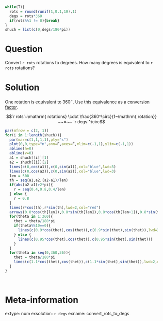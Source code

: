 ```r
while(T){
  rots = round(runif(1,0.1,10),1)
  degs = rots*360
  if(rots%%1 != 0){break}
}
shuch = list(c(0,degs/180*pi))
```

Question
========

Convert `r rots` rotations to degrees. How many degrees is equivalent to `r rots` rotations?

Solution
========

One rotation is equivalent to 360$^\circ$. Use this equivalence as a [conversion factor](https://en.wikipedia.org/wiki/Conversion_of_units).

$$`r rots`~\mathrm{ rotations} \cdot \frac{360^\circ}{1~\mathrm{ rotation}} ~~=~~ `r degs`^\circ$$

```r
par(mfrow = c(2, 1))
for(i in 1:length(shuch)){
  par(mar=c(1,1,1,1),pty="s")
  plot(0,0,type="n",ann=F,axes=F,xlim=c(-1,1),ylim=c(-1,1))
  abline(h=0)
  abline(v=0)
  a1 = shuch[[i]][1]
  a2 = shuch[[i]][2]
  lines(c(0,cos(a1)),c(0,sin(a1)),col="blue",lwd=3)
  lines(c(0,cos(a2)),c(0,sin(a2)),col="blue",lwd=3)
  len = 500
  th = seq(a1,a2,(a2-a1)/len)
  if(abs(a2-a1)>2*pi){
    r = seq(0.4,0.8,0.4/len)
  } else {
    r = 0.8
  }
  lines(r*cos(th),r*sin(th),lwd=2,col="red")
  arrows(0.8*cos(th[len]),0.8*sin(th[len]),0.8*cos(th[len+1]),0.8*sin(th[len+1]),lwd=2,col="red",length=0.1)
  for(theta in 1:360){
    thet = theta/180*pi
    if(theta%%10==0){
      lines(c(0.9*cos(thet),cos(thet)),c(0.9*sin(thet),sin(thet)),lwd=2)
    } else {
      lines(c(0.95*cos(thet),cos(thet)),c(0.95*sin(thet),sin(thet)))
    }
  }
  for(theta in seq(0,360,36)){
    thet = theta/180*pi
    lines(c(1.1*cos(thet),cos(thet)),c(1.1*sin(thet),sin(thet)),lwd=2,col="purple")
  }
}
```
\

Meta-information
============
extype: num
exsolution: `r degs`
exname: convert_rots_to_degs